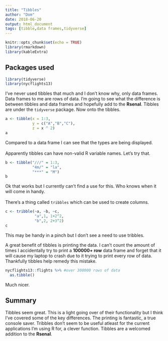 ```yaml
---
title: "Tibbles"
author: "Dom"
date: 2018-06-20
output: html_document
tags: [tibble,data frames,tidyverse]
---
```


```r
knitr::opts_chunk$set(echo = TRUE)
library(rmarkdown)
library(kableExtra)
```

## Packages used
```r
library(tidyverse)
library(nycflights13)
```

I've never used tibbles that much and I don't know why, only data frames. Data frames to me are rows of data. I'm going to see what the difference is between tibbles and data frames and hopefully add to the **Rsenal**. Tibbles are under the ``tidyverse`` package. Now onto the tibbles.

```r
a <- tibble(x = 1:3,
            y = c("A","B","C"),
            z = x ^ 2)
a
```
Compared to a data frame I can see that the types are being displayed. 
\
\
Apparently tibbles can have non-valid R variable names. Let's try that.
```r
b <- tibble("///" = 1:3,
            "4m/" = "la",
            "***" = "M")
b
```
Ok that works but I currently can't find a use for this. Who knows when it will come in handy. 
\
\
There's a thing called ``tribbles`` which can be used to create columns.
```r
c <- tribble(~a, ~b, ~c,
             "a",1, 1+2^2,
             "b",2, 2+3^2)
c
```
This may be handy in a pinch but I don't see a need to use tribbles.

A great benefit of tibbles is printing the data. I can't count the amount of times I accidentally try to print a **100000+ row** data frame and forget that it will cause my laptop to crash due to it trying to print every row of data. Thankfully tibbles help remedy this mistake.

```r
nycflights13::flights %>% #over 300000 rows of data
  as.tibble()
```
Much nicer.

## Summary

Tibbles seem great. This is a light going over of their functionality but I think I've covered some of the key differences. The printing is fantastic, a true console saver. Tribbles don't seem to be useful atleast for the current applications I'm using R for, a clever function. Tibbles are a welcomed addition to the **Rsenal**.